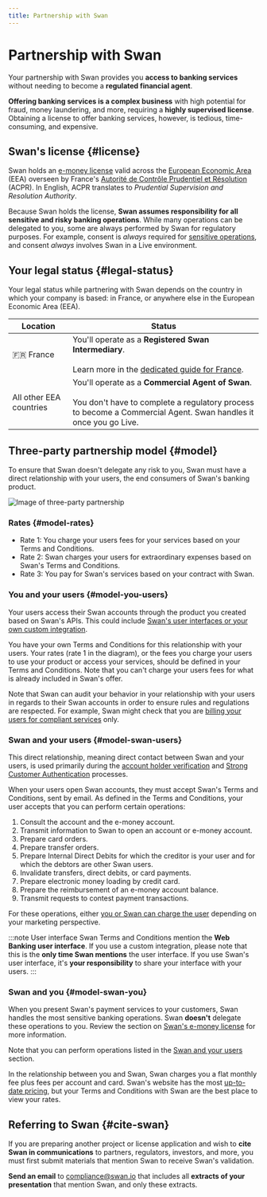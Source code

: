 ```yaml
---
title: Partnership with Swan
---
```


# Partnership with Swan

Your partnership with Swan provides you **access to banking services** without needing to become a **regulated financial agent**.

**Offering banking services is a complex business** with high potential for fraud, money laundering, and more, requiring a **highly supervised license**.
Obtaining a license to offer banking services, however, is tedious, time-consuming, and expensive.

## Swan's license {#license}

Swan holds an [e-money license](https://www.regafi.fr/spip.php?page=results&type=advanced&id_secteur=3&lang=en&denomination=Swan&siren=853827103&cib=17328&bic=&nom=&siren_agent=&num=&cat=0&retrait=0) valid across the [European Economic Area](./overview/country-coverage.mdx) (EEA) overseen by France's [Autorité de Contrôle Prudentiel et Résolution](https://acpr.banque-france.fr/en) (ACPR).
In English, ACPR translates to *Prudential Supervision and Resolution Authority*.

Because Swan holds the license, **Swan assumes responsibility for all sensitive and risky banking operations**.
While many operations can be delegated to you, some are always performed by Swan for regulatory purposes.
For example, consent is *always* required for [sensitive operations](../topics/users/consent/index.mdx#sensitive), and consent *always* involves Swan in a Live environment.

## Your legal status {#legal-status}

Your legal status while partnering with Swan depends on the country in which your company is based: in France, or anywhere else in the European Economic Area (EEA).

| Location | Status |
| --- | --- |
| 🇫🇷 France | You'll operate as a **Registered Swan Intermediary**.<br /><br />Learn more in the [dedicated guide for France](./overview/guide-orias.mdx). |
| All other EEA countries | You'll operate as a **Commercial Agent of Swan**.<br /><br />You don't have to complete a regulatory process to become a Commercial Agent. Swan handles it once you go Live. |

## Three-party partnership model {#model}

To ensure that Swan doesn't delegate any risk to you, Swan must have a direct relationship with your users, the end consumers of Swan's banking product.

![Image of three-party partnership](../images/partnership/three-party-model.png)

### Rates {#model-rates}

- Rate 1: You charge your users fees for your services based on your Terms and Conditions.
- Rate 2: Swan charges your users for extraordinary expenses based on Swan's Terms and Conditions.
- Rate 3: You pay for Swan's services based on your contract with Swan.

### You and your users {#model-you-users}

Your users access their Swan accounts through the product you created based on Swan's APIs.
This could include [Swan's user interfaces or your own custom integration](https://docs.swan.io/guide/choose-integration).

You have your own Terms and Conditions for this relationship with your users.
Your rates (rate 1 in the diagram), or the fees you charge your users to use your product or access your services, should be defined in your Terms and Conditions.
Note that you can't charge your users fees for what is already included in Swan's offer.

Note that Swan can audit your behavior in your relationship with your users in regards to their Swan accounts in order to ensure rules and regulations are respected.
For example, Swan might check that you are [billing your users for compliant services](https://docs.swan.io/regulatory/build-a-compliant-billing-offer) only.

### Swan and your users {#model-swan-users}

This direct relationship, meaning direct contact between Swan and your users, is used primarily during the [account holder verification](../topics/onboarding/account-holders/index.mdx#verifying-account-holders) and [Strong Customer Authentication](../topics/users/consent/index.mdx#sca) processes.

When your users open Swan accounts, they must accept Swan's Terms and Conditions, sent by email.
As defined in the Terms and Conditions, your user accepts that you can perform certain operations:

1. Consult the account and the e-money account.
1. Transmit information to Swan to open an account or e-money account.
1. Prepare card orders.
1. Prepare transfer orders.
1. Prepare Internal Direct Debits for which the creditor is your user and for which the debtors are other Swan users.
1. Invalidate transfers, direct debits, or card payments.
1. Prepare electronic money loading by credit card.
1. Prepare the reimbursement of an e-money account balance.
1. Transmit requests to contest payment transactions.

For these operations, either [you or Swan can charge the user](https://docs.swan.io/concept/account/billing) depending on your marketing perspective.

:::note User interface
Swan Terms and Conditions mention the **Web Banking user interface**.
If you use a custom integration, please note that this is the **only time Swan mentions** the user interface.
If you use Swan's user interface, it's **your responsibility** to share your interface with your users.
:::

### Swan and you {#model-swan-you}

When you present Swan's payment services to your customers, Swan handles the most sensitive banking operations.
Swan **doesn't** delegate these operations to you.
Review the section on [Swan's e-money license](#license) for more information.

Note that you can perform operations listed in the [Swan and your users](#model-swan-users) section.

In the relationship between you and Swan, Swan charges you a flat monthly fee plus fees per account and card.
Swan's website has the most [up-to-date pricing](https://www.swan.io/pricing), but your Terms and Conditions with Swan are the best place to view your rates.

## Referring to Swan {#cite-swan}

If you are preparing another project or license application and wish to **cite Swan in communications** to partners, regulators, investors, and more, you must first submit materials that mention Swan to receive Swan's validation.

**Send an email** to compliance@swan.io that includes all **extracts of your presentation** that mention Swan, and only these extracts.